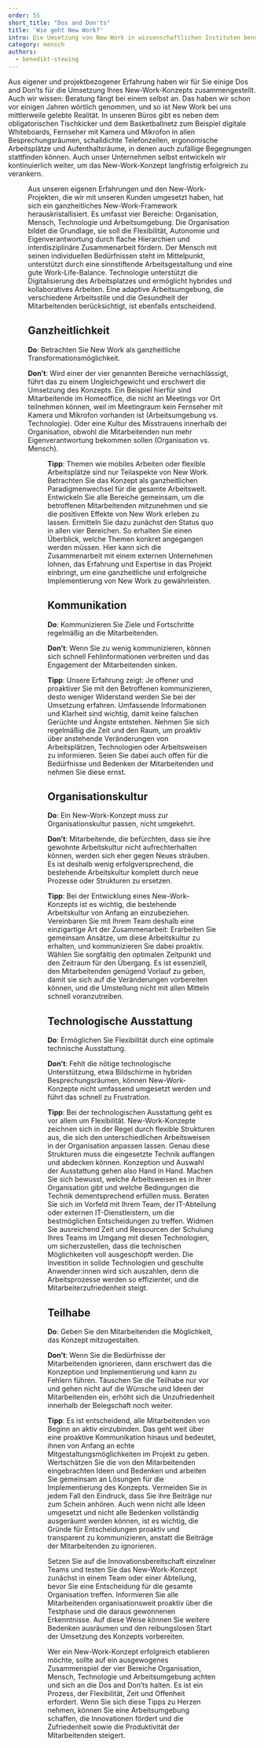 ---
order: 55
short_title: "Dos and Don'ts"
title: 'Wie geht New Work?'
intro: Die Umsetzung von New Work in wissenschaftlichen Instituten benötigt Knowhow. Die von Absolventen geführte Unternehmensberatung OSCAR hat einen Leitfaden erstellt, der zeigt, wie der Wandel erfolgreich gestaltet werden kann.
category: mensch
authors:
  - benedikt-stewing
---

<Leadin>Aus eigener</Leadin> und projektbezogener Erfahrung haben wir für Sie einige Dos and Don’ts für die Umsetzung Ihres New-Work-Konzepts zusammengestellt.
Auch wir wissen: Beratung fängt bei einem selbst an. Das haben wir schon vor einigen Jahren wörtlich genommen, und so ist New Work bei uns mittlerweile
gelebte Realität. In unseren Büros gibt es neben dem obligatorischen Tischkicker und dem Basketballnetz zum Beispiel digitale Whiteboards, Fernseher mit
Kamera und Mikrofon in allen Besprechungsräumen, schalldichte Telefonzellen, ergonomische Arbeitsplätze und Aufenthaltsräume, in denen auch zufällige Begegnungen
stattfinden können. Auch unser Unternehmen selbst entwickeln wir kontinuierlich weiter, um das New-Work-Konzept langfristig erfolgreich zu verankern.

<Figure src="org-balanced.svg" size="small" caption="Das New-Work-Framework von OSCAR im ausbalancierten Zustand" />

Aus unseren eigenen Erfahrungen und den New-Work-Projekten, die wir mit unseren Kunden umgesetzt haben, hat sich ein ganzheitliches New-Work-Framework herauskristallisiert. Es umfasst vier Bereiche: Organisation, Mensch, Technologie und Arbeitsumgebung. Die Organisation bildet die Grundlage, sie soll die Flexibilität, Autonomie und Eigenverantwortung durch flache Hierarchien und interdisziplinäre Zusammenarbeit fördern. Der Mensch mit seinen individuellen Bedürfnissen steht im Mittelpunkt, unterstützt durch eine sinnstiftende Arbeitsgestaltung und eine gute Work-Life-Balance. Technologie unterstützt die Digitalisierung des Arbeitsplatzes und ermöglicht hybrides und kollaboratives Arbeiten. Eine adaptive Arbeitsumgebung, die verschiedene Arbeitsstile und die Gesundheit der Mitarbeitenden berücksichtigt, ist ebenfalls entscheidend.

## Ganzheitlichkeit

**Do**: Betrachten Sie New Work als ganzheitliche Transformationsmöglichkeit.

**Don’t**: Wird einer der vier genannten Bereiche vernachlässigt, führt das zu einem Ungleichgewicht und erschwert die Umsetzung des Konzepts. Ein Beispiel hierfür sind Mitarbeitende im Homeoffice, die nicht an Meetings vor Ort teilnehmen können, weil im Meetingraum kein Fernseher mit Kamera und Mikrofon vorhanden ist (Arbeitsumgebung vs. Technologie). Oder eine Kultur des Misstrauens innerhalb der Organisation, obwohl die Mitarbeitenden nun mehr Eigenverantwortung bekommen sollen (Organisation vs. Mensch).

<Figure
  src="org-off.svg"
  size="small"
  caption="Das New-Work-Framework von OSCAR mit gut entwickelter Arbeitsumgebung und vernachlässigter Technologie"
/>

**Tipp**: Themen wie mobiles Arbeiten oder flexible Arbeitsplätze sind nur Teilaspekte von New Work. Betrachten Sie das Konzept als ganzheitlichen Paradigmenwechsel für die gesamte Arbeitswelt. Entwickeln Sie alle Bereiche gemeinsam, um die betroffenen Mitarbeitenden mitzunehmen und sie die positiven Effekte von New Work erleben zu lassen. Ermitteln Sie dazu zunächst den Status quo in allen vier Bereichen. So erhalten Sie einen Überblick, welche Themen konkret angegangen werden müssen. Hier kann sich die Zusammenarbeit mit einem externen Unternehmen lohnen, das Erfahrung und Expertise in das Projekt einbringt, um eine ganzheitliche und erfolgreiche Implementierung von New Work zu gewährleisten.

## Kommunikation

**Do**: Kommunizieren Sie Ziele und Fortschritte regelmäßig an die Mitarbeitenden.

**Don’t**: Wenn Sie zu wenig kommunizieren, können sich schnell Fehlinformationen verbreiten und das Engagement der Mitarbeitenden sinken.

**Tipp**: Unsere Erfahrung zeigt: Je offener und proaktiver Sie mit den Betroffenen kommunizieren, desto weniger Widerstand werden Sie bei der Umsetzung erfahren. Umfassende Informationen und Klarheit sind wichtig, damit keine falschen Gerüchte und Ängste entstehen. Nehmen Sie sich regelmäßig die Zeit und den Raum, um proaktiv über anstehende Veränderungen von Arbeitsplätzen, Technologien oder Arbeitsweisen zu informieren. Seien Sie dabei auch offen für die Bedürfnisse und Bedenken der Mitarbeitenden und nehmen Sie diese ernst.

## Organisationskultur

**Do**: Ein New-Work-Konzept muss zur Organisationskultur passen, nicht umgekehrt.

**Don’t**: Mitarbeitende, die befürchten, dass sie ihre gewohnte Arbeitskultur nicht aufrechterhalten können, werden sich eher gegen Neues sträuben. Es ist deshalb wenig erfolgversprechend, die bestehende Arbeitskultur komplett durch neue Prozesse oder Strukturen zu ersetzen.

**Tipp**: Bei der Entwicklung eines New-Work-Konzepts ist es wichtig, die bestehende Arbeitskultur von Anfang an einzubeziehen. Vereinbaren Sie mit Ihrem Team deshalb eine einzigartige Art der Zusammenarbeit: Erarbeiten Sie gemeinsam Ansätze, um diese Arbeitskultur zu erhalten, und kommunizieren Sie dabei proaktiv. Wählen Sie sorgfältig den optimalen Zeitpunkt und den Zeitraum für den Übergang. Es ist essenziell, den Mitarbeitenden genügend Vorlauf zu geben, damit sie sich auf die Veränderungen vorbereiten können, und die Umstellung nicht mit allen Mitteln schnell voranzutreiben.

## Technologische Ausstattung

**Do**: Ermöglichen Sie Flexibilität durch eine optimale technische Ausstattung.

**Don’t**: Fehlt die nötige technologische Unterstützung, etwa Bildschirme in hybriden Besprechungsräumen, können New-Work-Konzepte nicht umfassend umgesetzt werden und führt das schnell zu Frustration.

**Tipp**: Bei der technologischen Ausstattung geht es vor allem um Flexibilität. New-Work-Konzepte zeichnen sich in der Regel durch flexible Strukturen aus, die sich den unterschiedlichen Arbeitsweisen in der Organisation anpassen lassen. Genau diese Strukturen muss die eingesetzte Technik auffangen und abdecken können. Konzeption und Auswahl der Ausstattung gehen also Hand in Hand. Machen Sie sich bewusst, welche Arbeitsweisen es in Ihrer Organisation gibt und welche Bedingungen die Technik dementsprechend erfüllen muss. Beraten Sie sich im Vorfeld mit Ihrem Team, der IT-Abteilung oder externen IT-Dienstleistern, um die bestmöglichen Entscheidungen zu treffen. Widmen Sie ausreichend Zeit und Ressourcen der Schulung Ihres Teams im Umgang mit diesen Technologien, um sicherzustellen, dass die technischen Möglichkeiten voll ausgeschöpft werden. Die Investition in solide Technologien und geschulte Anwender:innen wird sich auszahlen, denn die Arbeitsprozesse werden so effizienter, und die Mitarbeiterzufriedenheit steigt.

## Teilhabe

**Do**: Geben Sie den Mitarbeitenden die Möglichkeit, das Konzept mitzugestalten.

**Don’t**: Wenn Sie die Bedürfnisse der Mitarbeitenden ignorieren, dann erschwert das die Konzeption und Implementierung und kann zu Fehlern führen. Täuschen Sie die Teilhabe nur vor und gehen nicht auf die Wünsche und Ideen der Mitarbeitenden ein, erhöht sich die Unzufriedenheit innerhalb der Belegschaft noch weiter.

**Tipp**: Es ist entscheidend, alle Mitarbeitenden von Beginn an aktiv einzubinden. Das geht weit über eine proaktive Kommunikation hinaus und bedeutet, ihnen von Anfang an echte Mitgestaltungsmöglichkeiten im Projekt zu geben. Wertschätzen Sie die von den Mitarbeitenden eingebrachten Ideen und Bedenken und arbeiten Sie gemeinsam an Lösungen für die Implementierung des Konzepts. Vermeiden Sie in jedem Fall den Eindruck, dass Sie ihre Beiträge nur zum Schein anhören. Auch wenn nicht alle Ideen umgesetzt und nicht alle Bedenken vollständig ausgeräumt werden können, ist es wichtig, die Gründe für Entscheidungen proaktiv und transparent zu kommunizieren, anstatt die Beiträge der Mitarbeitenden zu ignorieren.

Setzen Sie auf die Innovationsbereitschaft einzelner Teams und testen Sie das New-Work-Konzept zunächst in einem Team oder einer Abteilung, bevor Sie eine Entscheidung für die gesamte Organisation treffen. Informieren Sie alle Mitarbeitenden organisationsweit proaktiv über die Testphase und die daraus gewonnenen Erkenntnisse. Auf diese Weise können Sie weitere Bedenken ausräumen und den reibungslosen Start der Umsetzung des Konzepts vorbereiten.

Wer ein New-Work-Konzept erfolgreich etablieren möchte, sollte auf ein ausgewogenes Zusammenspiel der vier Bereiche Organisation, Mensch, Technologie und Arbeitsumgebung achten und sich an die Dos and Don’ts halten. Es ist ein Prozess, der Flexibilität, Zeit und Offenheit erfordert. Wenn Sie sich diese Tipps zu Herzen nehmen, können Sie eine Arbeitsumgebung schaffen, die Innovationen fördert und die Zufriedenheit sowie die Produktivität der Mitarbeitenden steigert.
